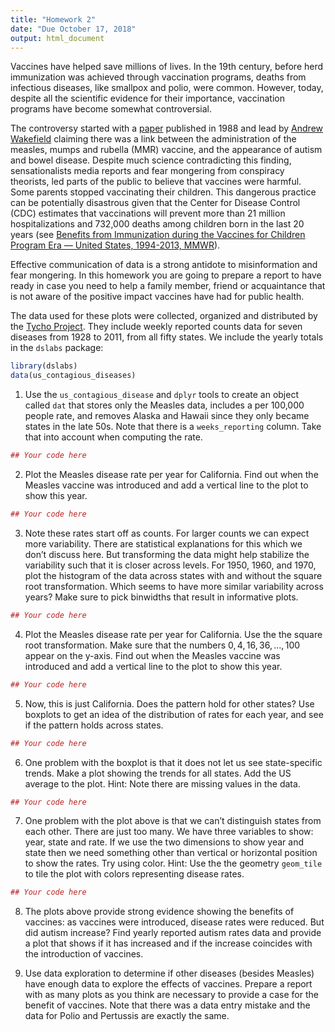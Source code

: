 ```yaml
---
title: "Homework 2"
date: "Due October 17, 2018"
output: html_document
---
```



Vaccines have helped save millions of lives. In the 19th century, before herd immunization was achieved through vaccination programs, deaths from infectious diseases, like smallpox and polio, were common. However, today, despite all the scientific evidence for their importance, vaccination programs have become somewhat controversial.

The controversy started with a [paper](http://www.thelancet.com/journals/lancet/article/PIIS0140-6736(97)11096-0/abstract) published in 1988 and lead by [Andrew Wakefield](https://en.wikipedia.org/wiki/Andrew_Wakefield) claiming 
there was a link between the administration of the measles, mumps and rubella (MMR) vaccine, and the appearance of autism and bowel disease. 
Despite much science contradicting this finding, sensationalists media reports and fear mongering from conspiracy theorists, led parts of the public to believe that vaccines were harmful. Some parents stopped vaccinating their children. This dangerous practice can be potentially disastrous given that the Center for Disease Control (CDC) estimates that vaccinations will prevent more than 21 million hospitalizations and 732,000 deaths among children born in the last 20 years (see [Benefits from Immunization during the Vaccines for Children Program Era — United States, 1994-2013, MMWR](https://www.cdc.gov/mmwr/preview/mmwrhtml/mm6316a4.htm)). 

Effective communication of data is a strong antidote to misinformation and fear mongering. In this homework you are going to prepare a report to have ready in case you need to help a family member, friend or acquaintance that is not aware of the positive impact vaccines have had for public health.

The data used for these plots were collected, organized and distributed by the [Tycho Project](http://www.tycho.pitt.edu/). They include weekly reported counts data for seven diseases from 1928 to 2011, from all fifty states. We include the yearly totals in the `dslabs` package:

```r
library(dslabs)
data(us_contagious_diseases)
```

1. Use the `us_contagious_disease` and `dplyr` tools to create an object called `dat` that stores only the Measles data, includes a per 100,000 people rate, and removes Alaska and Hawaii since they only became states in the late 50s. Note that there is a `weeks_reporting` column. Take that into account when computing the rate.

```r
## Your code here
```

2. Plot the Measles disease rate per year for California. Find out when the Measles vaccine was introduced and add a vertical line to the plot to show this year.

```r
## Your code here
```

3. Note these rates start off as counts. For larger counts we can expect more variability. There are statistical explanations for this which we don't discuss here. But transforming the data might help stabilize the variability such that it is closer across levels. For 1950, 1960, and 1970, plot the histogram of the data across states with and without the square root transformation. Which seems to have more similar variability across years? Make sure to pick binwidths that result in informative plots.

```r
## Your code here
```

4. Plot the Measles disease rate per year for California. Use the the square root transformation. Make sure that the numbers $0,4,16,36, \dots, 100$ appear on the y-axis.
Find out when the Measles vaccine was introduced and add a vertical line to the plot to show this year.

```r
## Your code here
```

5. Now, this is just California. Does the pattern hold for other states? Use boxplots to get an idea of the distribution of rates for each year, and see if the pattern holds across states.

```r
## Your code here
```

6. One problem with the boxplot is that it does not let us see state-specific trends. Make a plot showing the trends for all states. Add the US average to the plot. Hint: Note there are missing values in the data.

```r
## Your code here
```

7. One problem with the plot above is that we can't distinguish states from each other. There are just too many. We have three variables to show: year, state and rate. If we use the two dimensions to show year and state then we need something other than vertical or horizontal position to show the rates. Try using color. Hint: Use the the geometry `geom_tile` to tile the plot with colors representing disease rates. 

```r
## Your code here
```

8. The plots above provide strong evidence showing the benefits of vaccines: as vaccines were introduced, disease rates were reduced. But did autism increase? Find yearly reported autism rates data and provide a plot that shows if it has increased and if the increase coincides with the introduction of vaccines.

9. Use data exploration to determine if other diseases (besides Measles) have enough data to explore the effects of vaccines. Prepare a report with as many plots as you think are necessary to provide a case for the benefit of vaccines. Note that there was a data entry mistake and the data for Polio and Pertussis are exactly the same. 

